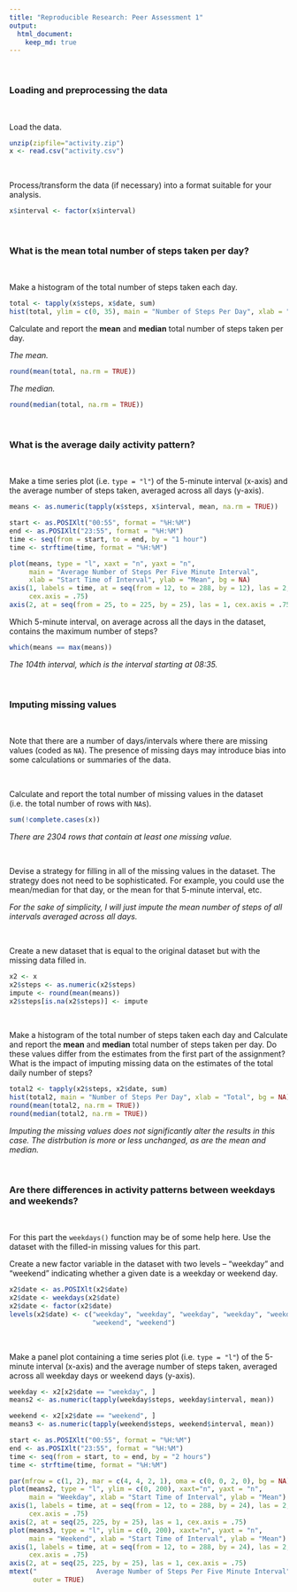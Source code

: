 ```yaml
---
title: "Reproducible Research: Peer Assessment 1"
output: 
  html_document:
    keep_md: true
---
```

<br>

### Loading and preprocessing the data

<br>

Load the data.
```r
unzip(zipfile="activity.zip")
x <- read.csv("activity.csv")
```

<br>

Process/transform the data (if necessary) into a format suitable for your analysis.
```r
x$interval <- factor(x$interval)
```

<br>

### What is the mean total number of steps taken per day?

<br>

Make a histogram of the total number of steps taken each day.
```r
total <- tapply(x$steps, x$date, sum)
hist(total, ylim = c(0, 35), main = "Number of Steps Per Day", xlab = "Total", bg = NA)
```

Calculate and report the **mean** and **median** total number of steps taken per day.

*The mean.*
```r
round(mean(total, na.rm = TRUE))
```

*The median.*
```r
round(median(total, na.rm = TRUE))
```

<br>

### What is the average daily activity pattern?

<br>

Make a time series plot (i.e. `type = "l"`) of the 5-minute interval (x-axis) and the average number of steps taken, averaged across all days (y-axis).
```r
means <- as.numeric(tapply(x$steps, x$interval, mean, na.rm = TRUE))

start <- as.POSIXlt("00:55", format = "%H:%M")
end <- as.POSIXlt("23:55", format = "%H:%M")
time <- seq(from = start, to = end, by = "1 hour")
time <- strftime(time, format = "%H:%M")

plot(means, type = "l", xaxt = "n", yaxt = "n",
     main = "Average Number of Steps Per Five Minute Interval",
     xlab = "Start Time of Interval", ylab = "Mean", bg = NA)
axis(1, labels = time, at = seq(from = 12, to = 288, by = 12), las = 2,
     cex.axis = .75)
axis(2, at = seq(from = 25, to = 225, by = 25), las = 1, cex.axis = .75)     
```

Which 5-minute interval, on average across all the days in the dataset, contains the maximum number of steps?
```r
which(means == max(means))
```

*The 104th interval, which is the interval starting at 08:35.*

<br>

### Imputing missing values

<br>

Note that there are a number of days/intervals where there are missing
values (coded as `NA`). The presence of missing days may introduce
bias into some calculations or summaries of the data.  

<br>

Calculate and report the total number of missing values in the dataset (i.e. the total number of rows with `NA`s).
```r
sum(!complete.cases(x))
```

*There are 2304 rows that contain at least one missing value.*

<br>

Devise a strategy for filling in all of the missing values in the dataset. The strategy does not need to be sophisticated. For example, you could use the mean/median for that day, or the mean for that 5-minute interval, etc.

*For the sake of simplicity, I will just impute the mean number of steps of all intervals averaged across all days.*

<br>

Create a new dataset that is equal to the original dataset but with the missing data filled in.
```r
x2 <- x
x2$steps <- as.numeric(x2$steps)
impute <- round(mean(means))
x2$steps[is.na(x2$steps)] <- impute
```

<br>

Make a histogram of the total number of steps taken each day and Calculate and report the **mean** and **median** total number of steps taken per day. Do these values differ from the estimates from the first part of the assignment? What is the impact of imputing missing data on the estimates of the total daily number of steps?
```r
total2 <- tapply(x2$steps, x2$date, sum)
hist(total2, main = "Number of Steps Per Day", xlab = "Total", bg = NA)
round(mean(total2, na.rm = TRUE))
round(median(total2, na.rm = TRUE))
```

*Imputing the missing values does not significantly alter the results in this case. The distrbution is more or less unchanged, as are the mean and median.*

<br>

### Are there differences in activity patterns between weekdays and weekends?

<br>

For this part the `weekdays()` function may be of some help here. Use
the dataset with the filled-in missing values for this part.

Create a new factor variable in the dataset with two levels -- "weekday" and "weekend" indicating whether a given date is a weekday or weekend day.
```r
x2$date <- as.POSIXlt(x2$date)
x2$date <- weekdays(x2$date)
x2$date <- factor(x2$date)
levels(x2$date) <- c("weekday", "weekday", "weekday", "weekday", "weekday", 
                     "weekend", "weekend")
```

<br>

Make a panel plot containing a time series plot (i.e. `type = "l"`) of the 5-minute interval (x-axis) and the average number of steps taken, averaged across all weekday days or weekend days (y-axis).
```r
weekday <- x2[x2$date == "weekday", ]
means2 <- as.numeric(tapply(weekday$steps, weekday$interval, mean))

weekend <- x2[x2$date == "weekend", ]
means3 <- as.numeric(tapply(weekend$steps, weekend$interval, mean))

start <- as.POSIXlt("00:55", format = "%H:%M")
end <- as.POSIXlt("23:55", format = "%H:%M")
time <- seq(from = start, to = end, by = "2 hours")
time <- strftime(time, format = "%H:%M")

par(mfrow = c(1, 2), mar = c(4, 4, 2, 1), oma = c(0, 0, 2, 0), bg = NA)
plot(means2, type = "l", ylim = c(0, 200), xaxt="n", yaxt = "n",
     main = "Weekday", xlab = "Start Time of Interval", ylab = "Mean")
axis(1, labels = time, at = seq(from = 12, to = 288, by = 24), las = 2,
     cex.axis = .75)
axis(2, at = seq(25, 225, by = 25), las = 1, cex.axis = .75) 
plot(means3, type = "l", ylim = c(0, 200), xaxt="n", yaxt = "n",
     main = "Weekend", xlab = "Start Time of Interval", ylab = "Mean")
axis(1, labels = time, at = seq(from = 12, to = 288, by = 24), las = 2,
     cex.axis = .75)
axis(2, at = seq(25, 225, by = 25), las = 1, cex.axis = .75)
mtext("               Average Number of Steps Per Five Minute Interval",
      outer = TRUE)
```
